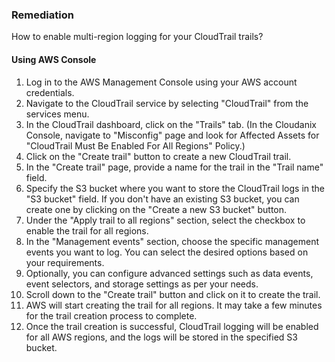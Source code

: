### Remediation

How to enable multi-region logging for your CloudTrail trails?

#### Using AWS Console

1. Log in to the AWS Management Console using your AWS account credentials.
2. Navigate to the CloudTrail service by selecting "CloudTrail" from the services menu.
3. In the CloudTrail dashboard, click on the "Trails" tab.
    (In the Cloudanix Console, navigate to "Misconfig" page and look for Affected Assets for "CloudTrail Must Be Enabled For All Regions" Policy.)
4. Click on the "Create trail" button to create a new CloudTrail trail.
5. In the "Create trail" page, provide a name for the trail in the "Trail name" field.
6. Specify the S3 bucket where you want to store the CloudTrail logs in the "S3 bucket" field. If you don't have an existing S3 bucket, you can create one by clicking on the "Create a new S3 bucket" button.
7. Under the "Apply trail to all regions" section, select the checkbox to enable the trail for all regions.
8. In the "Management events" section, choose the specific management events you want to log. You can select the desired options based on your requirements.
9. Optionally, you can configure advanced settings such as data events, event selectors, and storage settings as per your needs.
10. Scroll down to the "Create trail" button and click on it to create the trail.
11. AWS will start creating the trail for all regions. It may take a few minutes for the trail creation process to complete.
12. Once the trail creation is successful, CloudTrail logging will be enabled for all AWS regions, and the logs will be stored in the specified S3 bucket.
